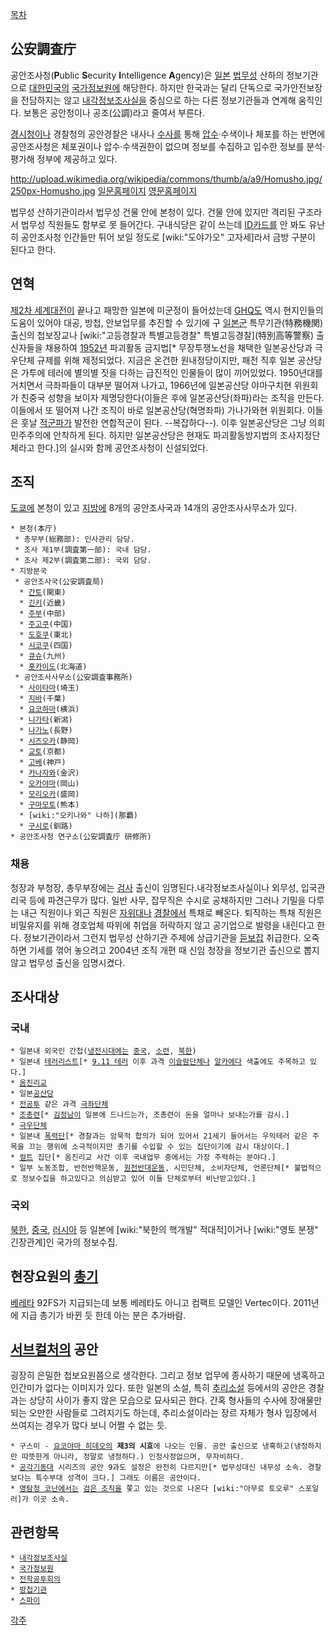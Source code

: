 [[목차]]

== 公安調査庁 ==
공안조사청('''P'''ublic '''S'''ecurity '''I'''ntelligence '''A'''gency)은 [[일본]] [[법무성]] 산하의 정보기관으로 [[대한민국]]의 [[국가정보원]]에 해당한다. 하지만 한국과는 달리 단독으로 국가안전보장을 전담하지는 않고 [[내각정보조사실]]을 중심으로 하는 다른 정보기관들과 연계해 움직인다.
보통은 공안청이나 공조(公調)라고 줄여서 부른다.

[[경시청]]이나 경찰청의 공안경찰은 내사나 [[수사]]를 통해 [[압수]]·수색이나 체포를 하는 반면에 공안조사청은 체포권이나 압수·수색권한이 없으며 정보를 수집하고 입수한 정보를 분석·평가해 정부에 제공하고 있다.

http://upload.wikimedia.org/wikipedia/commons/thumb/a/a9/Homusho.jpg/250px-Homusho.jpg
[http://www.moj.go.jp/psia/index.html 일문홈페이지] [http://www.moj.go.jp/ENGLISH/PSIA/index.html 영문홈페이지]

법무성 산하기관이라서 법무성 건물 안에 본청이 있다. 건물 안에 있지만 격리된 구조라서 법무성 직원들도 함부로 못 들어간다. 구내식당은 같이 쓰는데 [[ID]]카드를 안 봐도 유난히 공안조사청 인간들만 튀어 보일 정도로 [wiki:"도야가오" 고자세]라서 금방 구분이 된다고 한다.

== 연혁 ==
[[제2차 세계대전]]이 끝나고 패망한 일본에 미군정이 들어섰는데 [[GHQ]]도 역시 현지인들의 도움이 있어야 대공, 방첩, 안보업무를 추진할 수 있기에 구 [[일본군]] 특무기관(特務機関) 출신의 첩보장교나 [wiki:"고등경찰과 특별고등경찰" 특별고등경찰](特別高等警察) 출신자들을 채용하여 [[1952년]] 파괴활동 금지법[* 무장투쟁노선을 채택한 일본공산당과 극우단체 규제를 위해 제정되었다. 지금은 온건한 원내정당이지만, 패전 직후 일본 공산당은 가투에 테러에 별의별 짓을 다하는 급진적인 인물들이 많이 끼어있었다. 1950년대를 거치면서 극좌파들이 대부분 떨어져 나가고, 1966년에 일본공산당 야마구치현 위원회가 친중국 성향을 보이자 제명당한다(이들은 후에 일본공산당(좌파)라는 조직을 만든다. 이들에서 또 떨어져 나간 조직이 바로 일본공산당(혁명좌파) 가나가와현 위원회다. 이들은 훗날 [[적군파]]가 발전한 연합적군이 된다. --복잡하다--). 이후 일본공산당은 그냥 의회민주주의에 안착하게 된다. 하지만 일본공산당은 현재도 파괴활동방지법의 조사지정단체라고 한다.]의 실시와 함께 공안조사청이 신설되었다.

== 조직 ==
[[도쿄]]에 본청이 있고 [[지방]]에 8개의 공안조사국과 14개의 공안조사사무소가 있다.

 * 본청(本庁)
  * 총무부(総務部): 인사관리 담당.
  * 조사 제1부(調査第一部): 국내 담당.
  * 조사 제2부(調査第二部): 국외 담당.
 * 지방분국
  * 공안조사국(公安調査局)
   * [[간토]](関東)
   * [[긴키]](近畿)
   * [[주부]](中部)
   * [[주고쿠]](中国)
   * [[도호쿠]](東北)
   * [[시코쿠]](四国)
   * [[큐슈]](九州)
   * [[홋카이도]](北海道)
  * 공안조사사무소(公安調査事務所)
   * [[사이타마]](埼玉)
   * [[지바]](千葉)
   * [[요코하마]](横浜)
   * [[니가타]](新潟)
   * [[나가노]](長野)
   * [[시즈오카]](静岡)
   * [[교토]](京都)
   * [[고베]](神戸)
   * [[카나자와]](金沢)
   * [[오카야마]](岡山)
   * [[모리오카]](盛岡)
   * [[구마모토]](熊本)
   * [wiki:"오키나와" 나하](那覇)
   * [[구시로]](釧路)
 * 공안조사청 연구소(公安調査庁 研修所)

=== 채용 === 
청장과 부청장, 총무부장에는 [[검사]] 출신이 임명된다.내각정보조사실이나 외무성, 입국관리국 등에 파견근무가 많다.
일반 사무, 잡무직은 수시로 공채하지만 그러나 기밀을 다루는 내근 직원이나 외근 직원은 [[자위대]]나 [[경찰]]에서 특채로 빼온다. 퇴직하는 특채 직원은 비밀유지를 위해 경호업체 따위에 취업을 허락하지 않고 공기업으로 발령을 내린다고 한다.
정보기관이라서 그런지 법무성 산하기관 주제에 상급기관을 [[듣보잡]] 취급한다. 오죽하면 기세를 꺾어 놓으려고 2004년 조직 개편 때 신임 청장을 정보기관 출신으로 뽑지 않고 법무성 출신을 임명시켰다.

== 조사대상 ==
=== 국내 ===
 * 일본내 외국인 간첩([[냉전]]시대에는 [[중국]], [[소련]], [[북한]])
 * 일본내 [[테러리스트]][* [[9.11 테러]] 이후 과격 [[이슬람]]단체나 [[알카에다]] 색출에도 주목하고 있다.]
 * [[옴진리교]]
 * 일본[[공산당]]
 * [[전공투]] 같은 과격 [[극좌]]단체
 * [[조총련]][* [[김정남]]이 일본에 드나드는가, 조총련이 돈을 얼마나 보내는가를 감시.]
 * [[극우]]단체
 * 일본내 [[폭력단]][* 경찰과는 암묵적 합의가 되어 있어서 21세기 들어서는 우익테러 같은 주목을 끄는 행위에 소극적이지만 총기를 수입할 수 있는 집단이기에 감시 대상이다.]
 * [[컬트]] 집단[* 옴진리교 사건 이후 국내업무 중에서는 가장 주력하는 분야다.]
 * 일부 노동조합, 반전반핵운동, [[원전]]반대운동, 시민단체, 소비자단체, 언론단체[* 불법적으로 정보수집을 하고있다고 의심받고 있어 이들 단체로부터 비난받고있다.]

=== 국외 ===
[[북한]], [[중국]], [[러시아]] 등 일본에 [wiki:"북한의 핵개발" 적대적]이거나 [wiki:"영토 분쟁" 긴장관계]인 국가의 정보수집.

== 현장요원의 [[총기]] ==
[[베레타]] 92FS가 지급되는데 보통 베레타도 아니고 컴팩트 모델인 Vertec이다. 2011년에 지급 총기가 바뀐 듯 한데 아는 분은 추가바람.

== [[서브컬처]]의 공안 ==
굉장히 은밀한 첩보요원쯤으로 생각한다. 그리고 정보 업무에 종사하기 때문에 냉혹하고 인간미가 없다는 이미지가 있다.
또한 일본의 소설, 특히 [[추리소설]] 등에서의 공안은 경찰과는 상당히 사이가 좋지 않은 모습으로 묘사되곤 한다. 간혹 형사들의 수사에 장애물만 되는 오만한 사람들로 그려지기도 하는데, 추리소설이라는 장르 자체가 형사 입장에서 쓰여지는 경우가 많다 보니 어쩔 수 없는 듯.
 * 구스미 - [[요코야마 히데오]]의 '''제3의 시효'''에 나오는 인물. 공안 출신으로 냉혹하고(냉정하지만 따뜻한게 아니라, 정말로 냉정하다.) 인정사정없으며, 무자비하다. 
 * [[공각기동대]] 시리즈의 공안 9과도 설정은 완전히 다르지만[* 법무성대신 내무성 소속. 경찰보다는 특수부대 성격이 크다.] 그래도 이름은 공안이다.
 * [[명탐정 코난]]에서는 [[검은 조직]]을 쫓고 있는 것으로 나온다 [wiki:"아무로 토오루" 스포일러]가 이곳 소속.
== 관련항목 ==
 * [[내각정보조사실]]
 * [[국가정보원]]
 * [[전학공투회의]]
 * [[방첩기관]]
 * [[스파이]]


[[각주]]
